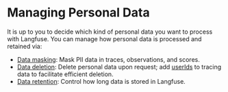 # Managing Personal Data

It is up to you to decide which kind of personal data you want to process with Langfuse.
You can manage how personal data is processed and retained via:

- [Data masking](/docs/tracing-features/masking): Mask PII data in traces, observations, and scores.
- [Data deletion](/docs/data-deletion): Delete personal data upon request; add [userIds](/docs/tracing-features/users) to tracing data to facilitate efficient deletion.
- [Data retention](/docs/data-retention): Control how long data is stored in Langfuse.
